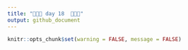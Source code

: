 ```yaml
---
title: "🎄🎄🎄 day 18  🎄🎄🎄"
output: github_document
---
```

```r
knitr::opts_chunk$set(warning = FALSE, message = FALSE)
```
